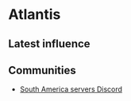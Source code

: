 # Atlantis

## Latest influence


<AeternumMap name="Atlantis" />

## Communities

* [South America servers Discord](https://discord.gg/newworldsa)
